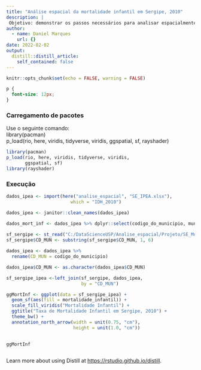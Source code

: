 ```yaml
---
title: "Análise espacial da mortalidade infantil em Sergipe, 2010"
description: |
 Objetivo: demonstrar os passos necessários para analisar espacialmente dados de mortalidade infantil 
author:
  - name: Daniel Marques
    url: {}
date: 2022-02-02
output:
  distill::distill_article:
    self_contained: false
---
```



```r
knitr::opts_chunk$set(echo = FALSE, warning = FALSE)
```

```css
p {
  font-size: 12px;
}
```

<html>
  <head>
    <meta charset="utf-8" />
    <link rel="stylesheet" href="/css/style.css" />
  </head>
   <body>
    <h3>Carregamento de pacotes</h3>
    <p>
    Use o seguinte comando:</br>
    library(pacman)</br>
    p_load(rio, here, viridis, tidyverse, viridis,
       ggspatial, sf, rayshader)
       
    </p>
```r
library(pacman)
p_load(rio, here, viridis, tidyverse, viridis,
       ggspatial, sf)
library(rayshader)
```
    <h3>Execução</h3>
```r
dados_ipea <- import(here("analise_espacial", "SE_IPEA.xlsx"), 
                        which = "IDH_2010")

dados_ipea <- janitor::clean_names(dados_ipea)

dados_mort_inf <- dados_ipea %>% dplyr::select(codigo_do_municipio, municipio, mortalidade_infantil)
  
sf_sergipe <- st_read("C:/DataScienceUSP/Analise_espacial/Projeto/SE_Municipios_2020.shp")
sf_sergipe$CD_MUN <- substring(sf_sergipe$CD_MUN, 1, 6)

dados_ipea <- dados_ipea %>%
  rename(CD_MUN = codigo_do_municipio)

dados_ipea$CD_MUN <- as.character(dados_ipea$CD_MUN)

sf_sergipe_ipea <-left_join(sf_sergipe, dados_ipea, 
                            by = "CD_MUN")

ggMortInf <- ggplot(data = sf_sergipe_ipea) + 
  geom_sf(aes(fill = mortalidade_infantil)) + 
  scale_fill_viridis("Mortalidade Infantil") +
  ggtitle("Taxa de Mortalidade Infantil em Sergipe, 2010") +
  theme_bw() +
  annotation_north_arrow(width = unit(0.75, "cm"),
                         height = unit(1.0, "cm"))
  
```
```r
ggMortInf
```


  </body>
</html>


```r

```


Learn more about using Distill at <https://rstudio.github.io/distill>.



